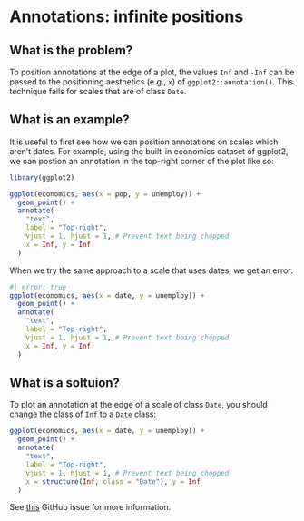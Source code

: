 # Annotations: infinite positions

## What is the problem?
To position annotations at the edge of a plot, the values `Inf` and `-Inf` can
be passed to the positioning aesthetics (e.g., `x`) of `ggplot2::annotation()`.
This technique fails for scales that are of class `Date`.

## What is an example?
It is useful to first see how we can position annotations on scales which aren't
dates. For example, using the built-in economics dataset of ggplot2, we can postion an annotation in the top-right corner of the plot like so:

```r
library(ggplot2)

ggplot(economics, aes(x = pop, y = unemploy)) +
  geom_point() +
  annotate(
    "text",
    label = "Top-right",
    vjust = 1, hjust = 1, # Prevent text being chopped
    x = Inf, y = Inf
  )
```

When we try the same approach to a scale that uses dates, we get an error:

```r
#| error: true
ggplot(economics, aes(x = date, y = unemploy)) +
  geom_point() +
  annotate(
    "text",
    label = "Top-right",
    vjust = 1, hjust = 1, # Prevent text being chopped
    x = Inf, y = Inf
  )
```

## What is a soltuion?
To plot an annotation at the edge of a scale of class `Date`, you should change
the class of `Inf` to a `Date` class:

```r
ggplot(economics, aes(x = date, y = unemploy)) +
  geom_point() +
  annotate(
    "text",
    label = "Top-right",
    vjust = 1, hjust = 1, # Prevent text being chopped
    x = structure(Inf, class = "Date"), y = Inf
  )
```

See [this](https://github.com/tidyverse/ggplot2/issues/4308) GitHub issue for
more information.